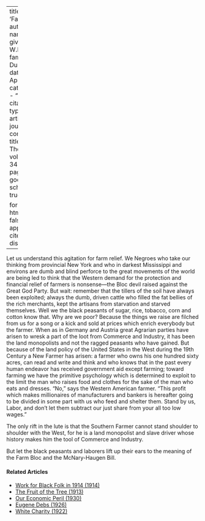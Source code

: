 
---
title: 'Farmers'
author:
  - name:
      given: W.E.B.
      family: Du Bois
date: Apr. 1927
categories: 
  - ""
citation: 
  type: article-journal
  container-title: The Crisis
  volume: 34
  issue: 2
  page: 69
google-scholar: true

format:
  html:
    toc: false
    appendix-cite-as: display
---


Let us understand this agitation for farm relief. We Negroes who take our thinking from provincial New York and who in darkest Mississippi and environs are dumb and blind perforce to the great movements of the world are being led to think that the Western demand for the protection and financial relief of farmers is nonsense---the Bloc devil raised against the Great God Party. But wait: remember that the tillers of the soil have always been exploited; always the dumb, driven cattle who filled the fat bellies of the rich merchants, kept the artisans from starvation and starved themselves. Well we the black peasants of sugar, rice, tobacco, corn and cotton know that. Why are we poor? Because the things we raise are filched from us for a song or a kick and sold at prices which enrich everybody but the farmer. When as in Germany and Austria great Agrarian parties have arisen to wresk a part of the loot from Commerce and Industry, it has been the land monopolists and not the ragged peasants who have gained. But because of the land policy of the United States in the West during the 19th Century a New Farmer has arisen: a farmer who owns his one hundred sixty acres, can read and write and think and who knows that in the past every human endeavor has received government aid except farming; toward farming we have the primitive psychology which is determined to exploit to the limit the man who raises food and clothes for the sake of the man who eats and dresses. "No," says the Western American farmer. "This profit which makes millionaires of manufacturers and bankers is hereafter going to be divided in some part with us who feed and shelter them. Stand by us, Labor, and don't let them subtract our just share from your all too low wages."

The only rift in the lute is that the Southern Farmer cannot stand shoulder to shoulder with the West, for he is a land monopolist and slave driver whose history makes him the tool of Commerce and Industry.

But let the black peasants and laborers lift up their ears to the meaning of the Farm Bloc and the McNary-Haugen Bill.

<!-- Similar articles start here -->
<div  class="clear-wrap"></div>

#### Related Articles

* [Work for Black Folk in 1914 (1914)](/Volumes/07/04/work_for_black_folk.html)
* [The Fruit of the Tree (1913)](/Volumes/06/05/fruit_of_tree.html)
* [Our Economic Peril (1930)](/Volumes/37/03/our_economic_peril.html)
* [Eugene Debs (1926)](/Volumes/33/02/debs.html)
* [White Charity (1922)](/Volumes/24/02/whitecharity.html)

<!-- Similar articles end here -->